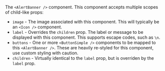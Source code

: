 The `<AlertBanner />` component. This component accepts multiple scopes of child-like props:

- `image` - The image associated with this component. This will typically be an `<Icon />`
  component.
- `label` - Overrides the `children` prop. The label or message to be displayed with this component.
  This supports escape codes, such as `\n`.
- `buttons` - One or more `<ButtonSimple />` components to be mapped to this `<AlertBanner />`.
  These are heavily re-styled for this component, use custom styling with caution.
- `children` - Virtually identical to the `label` prop, but is overriden by the `label` prop.

